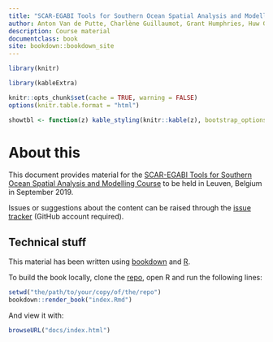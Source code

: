 ---
title: "SCAR-EGABI Tools for Southern Ocean Spatial Analysis and Modelling"
author: Anton Van de Putte, Charlène Guillaumot, Grant Humphries, Huw Griffiths, Ben Raymond, Ryan Reisinger
description: Course material
documentclass: book
site: bookdown::bookdown_site
---

```{r setup, echo = FALSE, cache = FALSE}
library(knitr)
library(kableExtra)

knitr::opts_chunk$set(cache = TRUE, warning = FALSE)
options(knitr.table.format = "html")

showtbl <- function(z) kable_styling(knitr::kable(z), bootstrap_options = c("striped", "hover", "condensed"))

```

# About this

This document provides material for the [SCAR-EGABI Tools for Southern Ocean Spatial Analysis and Modelling Course](https://github.com/SCAR/EGABIcourse19/) to be held in Leuven, Belgium in September 2019.

Issues or suggestions about the content can be raised through the [issue tracker](https://github.com/SCAR/EGABIcourse19/issues) (GitHub account required).

## Technical stuff {-}

This material has been written using [bookdown](https://github.com/rstudio/bookdown) and [R](https://cran.r-project.org/).

To build the book locally, clone the [repo](https://github.com/SCAR/EGABIcourse19), open R and run the following lines:

```{r eval = FALSE}
setwd("the/path/to/your/copy/of/the/repo")
bookdown::render_book("index.Rmd")
```

And view it with:
```{r eval = FALSE}
browseURL("docs/index.html")
```

